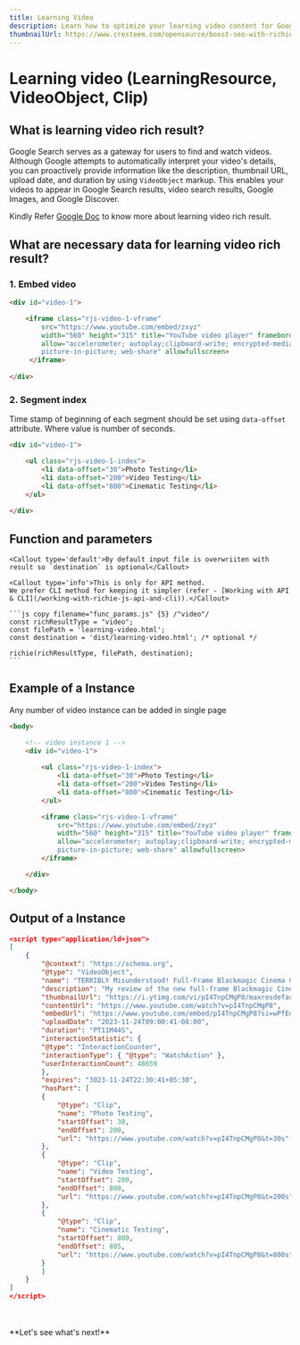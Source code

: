 ---
title: Learning Video
description: Learn how to optimize your learning video content for Google search results, including the necessary data for learning video rich results, and improve your video's visibility and engagement.
thumbnailUrl: https://www.cresteem.com/opensource/boost-seo-with-richie-js/thumbnail.png
---

# Learning video (LearningResource, VideoObject, Clip)

## What is learning video rich result?
Google Search serves as a gateway for users to find and watch videos. Although Google attempts to automatically interpret your video's details, you can proactively provide information like the description, thumbnail URL, upload date, and duration by using `VideoObject` markup. This enables your videos to appear in Google Search results, video search results, Google Images, and Google Discover.

Kindly Refer [Google Doc](https://developers.google.com/search/docs/appearance/structured-data/video) to know more about learning video rich result.

## What are necessary data for learning video rich result?

### 1. Embed video

```html copy filename="learning-video.html" /class="rjs-video-1-vframe"/ /div/ /iframe/
<div id="video-1">

    <iframe class="rjs-video-1-vframe"      
        src="https://www.youtube.com/embed/zxyz"
        width="560" height="315" title="YouTube video player" frameborder="0" 
        allow="accelerometer; autoplay;clipboard-write; encrypted-media; gyroscope; 
        picture-in-picture; web-share" allowfullscreen>
     </iframe>
    
</div>
```

### 2. Segment index
<Callout>Time stamp of beginning of each segment should be set using `data-offset` attribute. Where value is number of seconds.</Callout>

```html copy filename="learning-video.html" /class="rjs-video-1-index"/ /ul/ /div/ /data-offset=/ {4-6}
<div id="video-1">

    <ul class="rjs-video-1-index">
        <li data-offset="30">Photo Testing</li>
        <li data-offset="200">Video Testing</li>
        <li data-offset="800">Cinematic Testing</li>
    </ul>
    
</div>
```
    
## Function and parameters
    
    <Callout type='default'>By default input file is overwriiten with result so `destination` is optional</Callout>

    <Callout type='info'>This is only for API method.
    We prefer CLI method for keeping it simpler (refer - [Working with API & CLI](/working-with-richie-js-api-and-cli)).</Callout>

    ```js copy filename="func_params.js" {5} /"video"/
    const richResultType = "video";
    const filePath = 'learning-video.html';
    const destination = 'dist/learning-video.html'; /* optional */
    
    richie(richResultType, filePath, destination);
    ```

## Example of a Instance
<Callout type="info">Any number of video instance can be added in single page</Callout>

```html copy filename="learning-video.html"
<body>

	<!-- video instance 1 -->
	<div id="video-1">
	
		<ul class="rjs-video-1-index">
			<li data-offset="30">Photo Testing</li>
			<li data-offset="200">Video Testing</li>
			<li data-offset="800">Cinematic Testing</li>
		</ul>

	    <iframe class="rjs-video-1-vframe"      
            src="https://www.youtube.com/embed/zxyz"
            width="560" height="315" title="YouTube video player" frameborder="0" 
            allow="accelerometer; autoplay;clipboard-write; encrypted-media; gyroscope; 
            picture-in-picture; web-share" allowfullscreen>
        </iframe>

	</div>

</body>
```

## Output of a Instance

```json filename="learning-video.html" copy
<script type="application/ld+json">
[
    {
        "@context": "https://schema.org",
        "@type": "VideoObject",
        "name": "TERRIBLY Misunderstood! Full-Frame Blackmagic Cinema Camera 6K [Review w/ Footage] - YouTube",
        "description": "My review of the new full-frame Blackmagic Cinema Camera 6K with lots of beautiful footage...⚡︎ Blackmagic Cinema Camera 6K 👉🏻 https://amzn.to/3uB3mBx⚡︎ Mo...",
        "thumbnailUrl": "https://i.ytimg.com/vi/pI4TnpCMgP8/maxresdefault.jpg",
        "contentUrl": "https://www.youtube.com/watch?v=pI4TnpCMgP8",
        "embedUrl": "https://www.youtube.com/embed/pI4TnpCMgP8?si=wPfEdco5EIZ9oaMW",
        "uploadDate": "2023-11-24T09:00:41-08:00",
        "duration": "PT11M44S",
        "interactionStatistic": {
        "@type": "InteractionCounter",
        "interactionType": { "@type": "WatchAction" },
        "userInteractionCount": 48659
        },
        "expires": "3023-11-24T22:30:41+05:30",
        "hasPart": [
        {
            "@type": "Clip",
            "name": "Photo Testing",
            "startOffset": 30,
            "endOffset": 200,
            "url": "https://www.youtube.com/watch?v=pI4TnpCMgP8&t=30s"
        },
        {
            "@type": "Clip",
            "name": "Video Testing",
            "startOffset": 200,
            "endOffset": 800,
            "url": "https://www.youtube.com/watch?v=pI4TnpCMgP8&t=200s"
        },
        {
            "@type": "Clip",
            "name": "Cinematic Testing",
            "startOffset": 800,
            "endOffset": 805,
            "url": "https://www.youtube.com/watch?v=pI4TnpCMgP8&t=800s"
        }
        ]
    }
]
</script>
```
<br/>
<br/>
**Let's see what's next!**